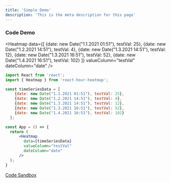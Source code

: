 ```yaml
---
title: 'Simple Demo'
description: 'This is the meta description for this page'
---
```


### Code Demo


<Heatmap
  data={[
    {date: new Date("1.1.2021 01:51"), testVal: 25},
    {date: new Date("1.2.2021 14:51"), testVal: 4},
    {date: new Date("1.3.2021 14:51"), testVal: 12},
    {date: new Date("1.3.2021 16:51"), testVal: 52},
    {date: new Date("1.4.2021 16:51"), testVal: 102}
  ]}
  valueColumn="testVal"
  dateColumn="date"
/>

```jsx
import React from 'react';
import { Heatmap } from 'react-hour-heatmap';

const timeSeriesData = [
    {date: new Date("1.1.2021 01:51"), testVal: 25},
    {date: new Date("1.2.2021 14:51"), testVal: 4},
    {date: new Date("1.3.2021 14:51"), testVal: 12},
    {date: new Date("1.3.2021 16:51"), testVal: 52},
    {date: new Date("1.4.2021 16:51"), testVal: 102}
  ];

const App = () => {
  return (
      <Heatmap
        data={timeSeriesData}
        valueColumn="testVal"
        dateColumn="date"
      />
  );
}

```

[Code Sandbox](https://codesandbox.io/s/jolly-galois-hoquc?file=/src/App.js)
